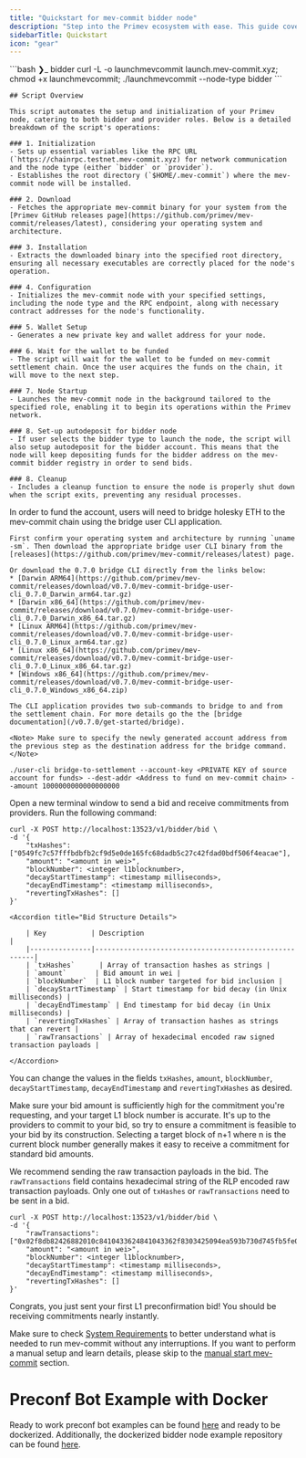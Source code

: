 ```yaml
---
title: "Quickstart for mev-commit bidder node"
description: "Step into the Primev ecosystem with ease. This guide covers everything you need to set up your mev-commit bidder node. For providers, please refer to the [manual start mev-commit](/v0.7.0/developers/manual-start-mev-commit) section"
sidebarTitle: Quickstart
icon: "gear"
---
```

<Steps>
  <Step title="Launch mev-commit Bidder Node">
            ```bash ❯_ bidder
         curl -L -o launchmevcommit launch.mev-commit.xyz; chmod +x launchmevcommit; ./launchmevcommit --node-type bidder
        ```
<Accordion title="🤔 What does the script do?">

    ## Script Overview

    This script automates the setup and initialization of your Primev node, catering to both bidder and provider roles. Below is a detailed breakdown of the script's operations:

    ### 1. Initialization
    - Sets up essential variables like the RPC URL (`https://chainrpc.testnet.mev-commit.xyz) for network communication and the node type (either `bidder` or `provider`).
    - Establishes the root directory (`$HOME/.mev-commit`) where the mev-commit node will be installed.

    ### 2. Download
    - Fetches the appropriate mev-commit binary for your system from the [Primev GitHub releases page](https://github.com/primev/mev-commit/releases/latest), considering your operating system and architecture.

    ### 3. Installation
    - Extracts the downloaded binary into the specified root directory, ensuring all necessary executables are correctly placed for the node's operation.

    ### 4. Configuration
    - Initializes the mev-commit node with your specified settings, including the node type and the RPC endpoint, along with necessary contract addresses for the node's functionality.

    ### 5. Wallet Setup
    - Generates a new private key and wallet address for your node.

    ### 6. Wait for the wallet to be funded
    - The script will wait for the wallet to be funded on mev-commit settlement chain. Once the user acquires the funds on the chain, it will move to the next step.

    ### 7. Node Startup
    - Launches the mev-commit node in the background tailored to the specified role, enabling it to begin its operations within the Primev network.

    ### 8. Set-up autodeposit for bidder node
    - If user selects the bidder type to launch the node, the script will also setup autodeposit for the bidder account. This means that the node will keep depositing funds for the bidder address on the mev-commit bidder registry in order to send bids.

    ### 8. Cleanup
    - Includes a cleanup function to ensure the node is properly shut down when the script exits, preventing any residual processes.

</Accordion>

  </Step>
  <Step title="Fund Your Account">
    In order to fund the account, users will need to bridge holesky ETH to the mev-commit chain using the bridge user CLI application. 

    First confirm your operating system and architecture by running `uname -sm`. Then download the appropriate bridge user CLI binary from the [releases](https://github.com/primev/mev-commit/releases/latest) page. 

    Or download the 0.7.0 bridge CLI directly from the links below:
    * [Darwin ARM64](https://github.com/primev/mev-commit/releases/download/v0.7.0/mev-commit-bridge-user-cli_0.7.0_Darwin_arm64.tar.gz)
    * [Darwin x86_64](https://github.com/primev/mev-commit/releases/download/v0.7.0/mev-commit-bridge-user-cli_0.7.0_Darwin_x86_64.tar.gz)
    * [Linux ARM64](https://github.com/primev/mev-commit/releases/download/v0.7.0/mev-commit-bridge-user-cli_0.7.0_Linux_arm64.tar.gz)
    * [Linux x86_64](https://github.com/primev/mev-commit/releases/download/v0.7.0/mev-commit-bridge-user-cli_0.7.0_Linux_x86_64.tar.gz)
    * [Windows x86_64](https://github.com/primev/mev-commit/releases/download/v0.7.0/mev-commit-bridge-user-cli_0.7.0_Windows_x86_64.zip)

    The CLI application provides two sub-commands to bridge to and from the settlement chain. For more details go the the [bridge documentation](/v0.7.0/get-started/bridge).

    <Note> Make sure to specify the newly generated account address from the previous step as the destination address for the bridge command. </Note>

```shell ❯_ example
./user-cli bridge-to-settlement --account-key <PRIVATE KEY of source account for funds> --dest-addr <Address to fund on mev-commit chain> --amount 1000000000000000000
```
  </Step>
  <Step title="Send a Bid">
    Open a new terminal window to send a bid and receive commitments from providers. Run the following command:

```shell ❯_ example
curl -X POST http://localhost:13523/v1/bidder/bid \
-d '{
    "txHashes": ["0549fc7c57fffbdbfb2cf9d5e0de165fc68dadb5c27c42fdad0bdf506f4eacae"],
    "amount": "<amount in wei>",
    "blockNumber": <integer l1blocknumber>,
    "decayStartTimestamp": <timestamp milliseconds>,
    "decayEndTimestamp": <timestamp milliseconds>,
    "revertingTxHashes": []
}'
```
    <Accordion title="Bid Structure Details">

        | Key           | Description                                           |
        |---------------|-------------------------------------------------------|
        | `txHashes`      | Array of transaction hashes as strings |
        | `amount`       | Bid amount in wei |
        | `blockNumber`  | L1 block number targeted for bid inclusion |
        | `decayStartTimestamp` | Start timestamp for bid decay (in Unix milliseconds) |
        | `decayEndTimestamp` | End timestamp for bid decay (in Unix milliseconds) |
        | `revertingTxHashes` | Array of transaction hashes as strings that can revert |
        | `rawTransactions` | Array of hexadecimal encoded raw signed transaction payloads |

    </Accordion>

You can change the values in the fields `txHashes`, `amount`, `blockNumber`, `decayStartTimestamp`, `decayEndTimestamp` and `revertingTxHashes` as desired.

Make sure your bid amount is sufficiently high for the commitment you're requesting, and your target L1 block number is accurate. It's up to the providers to commit to your bid, so try to ensure a commitment is feasible to your bid by its construction. Selecting a target block of n+1 where n is the current block number generally makes it easy to receive a commitment for standard bid amounts.

We recommend sending the raw transaction payloads in the bid. The `rawTransactions` field contains hexadecimal string of the RLP encoded raw transaction payloads. Only one out of `txHashes` or `rawTransactions` need to be sent in a bid.

```shell ❯_ example
curl -X POST http://localhost:13523/v1/bidder/bid \
-d '{
    "rawTransactions": ["0x02f8db82426882010c8410433624841043362f8303425094ea593b730d745fb5fe01b6d20e6603915252c6bf87016e03ce313800b864ce0b63ce0000000000000000000000000e94804eaa3c4c5355992086647f683f6f41ef1f000000000000000000000000000000000000000000000000000150e0786cc000000000000000000000000000000000000000000000000000000000000004e378c001a0ece6d13b20247abdc07d669c9186ee5a1ac9601db8c98a3323024ab299cb6662a01c20680efe4e0bb48a3a936b5ab27c741819f0ac567b12b34b230004b20b78a0"],
    "amount": "<amount in wei>",
    "blockNumber": <integer l1blocknumber>,
    "decayStartTimestamp": <timestamp milliseconds>,
    "decayEndTimestamp": <timestamp milliseconds>,
    "revertingTxHashes": []
}'
```
  </Step>
</Steps>

<Check>Congrats, you just sent your first L1 preconfirmation bid! You should be receiving commitments nearly instantly.</Check>

<Info> Make sure to check [System Requirements](/v0.7.0/developers/system-requirements) to better understand what is needed to run mev-commit without any interruptions.  If you want to perform a manual setup and learn details, please skip to the [manual start mev-commit](/v0.7.0/developers/manual-start-mev-commit) section.</Info>

# Preconf Bot Example with Docker
Ready to work preconf bot examples can be found [here](https://github.com/primev/preconf_bot_example) and ready to be dockerized. Additionally, the dockerized bidder node example repository can be found [here](https://docs.primev.xyz/v0.7.0/developers/docker-bidder).
